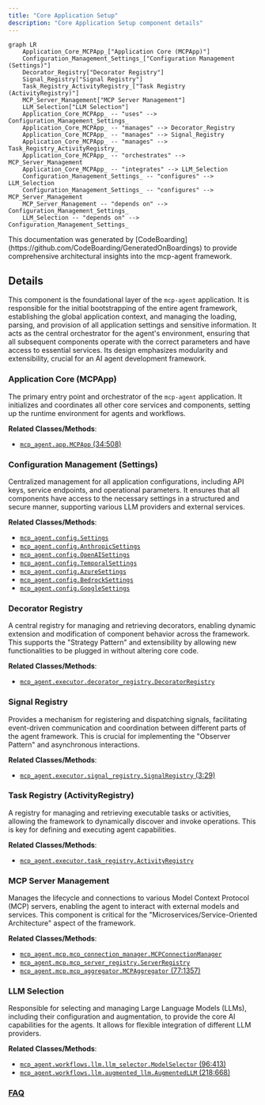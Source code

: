 ```yaml
---
title: "Core Application Setup"
description: "Core Application Setup component details"
---
```



```mermaid
graph LR
    Application_Core_MCPApp_["Application Core (MCPApp)"]
    Configuration_Management_Settings_["Configuration Management (Settings)"]
    Decorator_Registry["Decorator Registry"]
    Signal_Registry["Signal Registry"]
    Task_Registry_ActivityRegistry_["Task Registry (ActivityRegistry)"]
    MCP_Server_Management["MCP Server Management"]
    LLM_Selection["LLM Selection"]
    Application_Core_MCPApp_ -- "uses" --> Configuration_Management_Settings_
    Application_Core_MCPApp_ -- "manages" --> Decorator_Registry
    Application_Core_MCPApp_ -- "manages" --> Signal_Registry
    Application_Core_MCPApp_ -- "manages" --> Task_Registry_ActivityRegistry_
    Application_Core_MCPApp_ -- "orchestrates" --> MCP_Server_Management
    Application_Core_MCPApp_ -- "integrates" --> LLM_Selection
    Configuration_Management_Settings_ -- "configures" --> LLM_Selection
    Configuration_Management_Settings_ -- "configures" --> MCP_Server_Management
    MCP_Server_Management -- "depends on" --> Configuration_Management_Settings_
    LLM_Selection -- "depends on" --> Configuration_Management_Settings_
```

<Info>
This documentation was generated by [CodeBoarding](https://github.com/CodeBoarding/GeneratedOnBoardings) to provide comprehensive architectural insights into the mcp-agent framework.
</Info>

## Details

This component is the foundational layer of the `mcp-agent` application. It is responsible for the initial bootstrapping of the entire agent framework, establishing the global application context, and managing the loading, parsing, and provision of all application settings and sensitive information. It acts as the central orchestrator for the agent's environment, ensuring that all subsequent components operate with the correct parameters and have access to essential services. Its design emphasizes modularity and extensibility, crucial for an AI agent development framework.

### Application Core (MCPApp)
The primary entry point and orchestrator of the `mcp-agent` application. It initializes and coordinates all other core services and components, setting up the runtime environment for agents and workflows.


**Related Classes/Methods**:

- <a href="https://github.com/lastmile-ai/mcp-agent/blob/main/src/mcp_agent/app.py#L34-L508" target="_blank" rel="noopener noreferrer">`mcp_agent.app.MCPApp` (34:508)</a>


### Configuration Management (Settings)
Centralized management for all application configurations, including API keys, service endpoints, and operational parameters. It ensures that all components have access to the necessary settings in a structured and secure manner, supporting various LLM providers and external services.


**Related Classes/Methods**:

- <a href="https://github.com/lastmile-ai/mcp-agent/blob/main/src/mcp_agent/config.py" target="_blank" rel="noopener noreferrer">`mcp_agent.config.Settings`</a>
- <a href="https://github.com/lastmile-ai/mcp-agent/blob/main/src/mcp_agent/config.py" target="_blank" rel="noopener noreferrer">`mcp_agent.config.AnthropicSettings`</a>
- <a href="https://github.com/lastmile-ai/mcp-agent/blob/main/src/mcp_agent/config.py" target="_blank" rel="noopener noreferrer">`mcp_agent.config.OpenAISettings`</a>
- <a href="https://github.com/lastmile-ai/mcp-agent/blob/main/src/mcp_agent/config.py" target="_blank" rel="noopener noreferrer">`mcp_agent.config.TemporalSettings`</a>
- <a href="https://github.com/lastmile-ai/mcp-agent/blob/main/src/mcp_agent/config.py" target="_blank" rel="noopener noreferrer">`mcp_agent.config.AzureSettings`</a>
- <a href="https://github.com/lastmile-ai/mcp-agent/blob/main/src/mcp_agent/config.py" target="_blank" rel="noopener noreferrer">`mcp_agent.config.BedrockSettings`</a>
- <a href="https://github.com/lastmile-ai/mcp-agent/blob/main/src/mcp_agent/config.py" target="_blank" rel="noopener noreferrer">`mcp_agent.config.GoogleSettings`</a>


### Decorator Registry
A central registry for managing and retrieving decorators, enabling dynamic extension and modification of component behavior across the framework. This supports the "Strategy Pattern" and extensibility by allowing new functionalities to be plugged in without altering core code.


**Related Classes/Methods**:

- <a href="https://github.com/lastmile-ai/mcp-agent/blob/main/src/mcp_agent/executor/decorator_registry.py" target="_blank" rel="noopener noreferrer">`mcp_agent.executor.decorator_registry.DecoratorRegistry`</a>


### Signal Registry
Provides a mechanism for registering and dispatching signals, facilitating event-driven communication and coordination between different parts of the agent framework. This is crucial for implementing the "Observer Pattern" and asynchronous interactions.


**Related Classes/Methods**:

- <a href="https://github.com/lastmile-ai/mcp-agent/blob/main/src/mcp_agent/executor/signal_registry.py#L3-L29" target="_blank" rel="noopener noreferrer">`mcp_agent.executor.signal_registry.SignalRegistry` (3:29)</a>


### Task Registry (ActivityRegistry)
A registry for managing and retrieving executable tasks or activities, allowing the framework to dynamically discover and invoke operations. This is key for defining and executing agent capabilities.


**Related Classes/Methods**:

- <a href="https://github.com/lastmile-ai/mcp-agent/blob/main/src/mcp_agent/executor/task_registry.py" target="_blank" rel="noopener noreferrer">`mcp_agent.executor.task_registry.ActivityRegistry`</a>


### MCP Server Management
Manages the lifecycle and connections to various Model Context Protocol (MCP) servers, enabling the agent to interact with external models and services. This component is critical for the "Microservices/Service-Oriented Architecture" aspect of the framework.


**Related Classes/Methods**:

- <a href="https://github.com/lastmile-ai/mcp-agent/blob/main/src/mcp_agent/mcp/mcp_connection_manager.py" target="_blank" rel="noopener noreferrer">`mcp_agent.mcp.mcp_connection_manager.MCPConnectionManager`</a>
- <a href="https://github.com/lastmile-ai/mcp-agent/blob/main/src/mcp_agent/mcp/mcp_server_registry.py" target="_blank" rel="noopener noreferrer">`mcp_agent.mcp.mcp_server_registry.ServerRegistry`</a>
- <a href="https://github.com/lastmile-ai/mcp-agent/blob/main/src/mcp_agent/mcp/mcp_aggregator.py#L77-L1357" target="_blank" rel="noopener noreferrer">`mcp_agent.mcp.mcp_aggregator.MCPAggregator` (77:1357)</a>


### LLM Selection
Responsible for selecting and managing Large Language Models (LLMs), including their configuration and augmentation, to provide the core AI capabilities for the agents. It allows for flexible integration of different LLM providers.


**Related Classes/Methods**:

- <a href="https://github.com/lastmile-ai/mcp-agent/blob/main/src/mcp_agent/workflows/llm/llm_selector.py#L96-L413" target="_blank" rel="noopener noreferrer">`mcp_agent.workflows.llm.llm_selector.ModelSelector` (96:413)</a>
- <a href="https://github.com/lastmile-ai/mcp-agent/blob/main/src/mcp_agent/workflows/llm/augmented_llm.py#L218-L668" target="_blank" rel="noopener noreferrer">`mcp_agent.workflows.llm.augmented_llm.AugmentedLLM` (218:668)</a>




### [FAQ](https://github.com/CodeBoarding/GeneratedOnBoardings/tree/main?tab=readme-ov-file#faq)